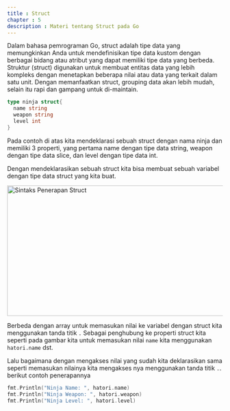 ```yaml
---
title : Struct
chapter : 5
description : Materi tentang Struct pada Go
---
```


Dalam bahasa pemrograman Go, struct adalah tipe data yang 
memungkinkan Anda untuk mendefinisikan tipe data kustom dengan 
berbagai bidang atau atribut yang dapat memiliki tipe data yang berbeda. 
Struktur (struct) digunakan untuk membuat entitas data yang lebih 
kompleks dengan menetapkan beberapa nilai atau data yang terkait dalam 
satu unit. Dengan memanfaatkan struct, grouping data akan lebih mudah, 
selain itu rapi dan gampang untuk di-maintain.

```go
type ninja struct{
  name string
  weapon string
  level int
}
```
Pada contoh di atas kita mendeklarasi sebuah struct dengan nama ninja dan 
memiliki 3 properti, yang pertama name dengan tipe data string, weapon 
dengan tipe data slice, dan level dengan tipe data int. 

Dengan mendeklarasikan sebuah struct kita bisa membuat sebuah variabel 
dengan tipe data struct yang kita buat. 

<Image
  src="/content/bab-5/bab-5-18.png"
  width="618"
  height="304"
  alt="Sintaks Penerapan Struct"
/>

Berbeda dengan array untuk memasukan nilai ke variabel dengan struct 
kita menggunakan tanda titik `.` Sebagai penghubung ke properti struct kita 
seperti pada gambar kita untuk memasukan nilai `name` kita 
menggunakan `hatori.name` dst.

Lalu bagaimana dengan mengakses nilai yang sudah kita deklarasikan 
sama seperti memasukan nilainya kita mengakses nya menggunakan tanda 
titik `.`. berikut contoh penerapannya

```go
fmt.Println("Ninja Name: ", hatori.name)
fmt.Println("Ninja Weapon: ", hatori.weapon)
fmt.Println("Ninja Level: ", hatori.level)
```